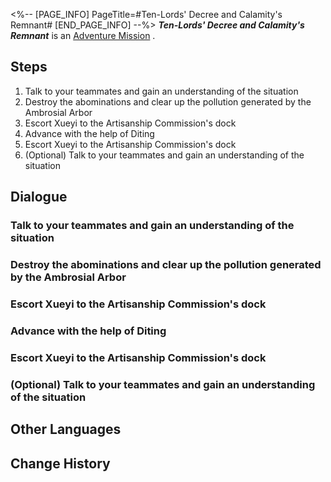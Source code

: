 <%-- [PAGE_INFO]
PageTitle=#Ten-Lords' Decree and Calamity's Remnant#
[END_PAGE_INFO] --%>
{{Stub|Dialogue, characters, and location(s)}}
{{Mission Infobox
|id            = 2020317
|title         = 
|image         = Mission Ten-Lords' Decree and Calamity's Remnant.png
|type          = Adventure
|event_name    = 
|chapter       = 
|requirements  = 
|summary       = <!--official mission summary from Fate's Atlas-->
|characters    = <!--characters that appear in this mission-->
|startLocation = <!--location as it intially appears on the mission screen-->
|world         = <!--i.e. Penacony-->
|area          = <!--i.e. A Child's Dream-->
|prev          = 
|next          = 
|exp           = 
|credits       = 
|stellarJade   = 
|other         = 
}}
'''''Ten-Lords' Decree and Calamity's Remnant''''' is an [[Adventure Mission]]<!--in [world]-->.

==Steps==
# Talk to your teammates and gain an understanding of the situation
# Destroy the abominations and clear up the pollution generated by the Ambrosial Arbor
# Escort Xueyi to the Artisanship Commission's dock
# Advance with the help of Diting
# Escort Xueyi to the Artisanship Commission's dock
# (Optional) Talk to your teammates and gain an understanding of the situation

<!--
==Gameplay Notes==

--><!--
==Trial Character==

-->
==Dialogue==
{{Stub Dialogue}}
===Talk to your teammates and gain an understanding of the situation===
{{Mission Description|type=adventure|location=<!--to be added-->|With starskiff navigation, an error of mere millidegrees can result in misnavigation by lightyears. Thanks to Sushang's guidance and protection, Luocha and you arrived at the plagued Artisanship Commission due to the rebirth of Ambrosial Arbor and saved the young judge, Xueyi.<br />Xueyi requested you to escort her away from the place. Talk to your friends and see what they plan to do.}}
{{Dialogue Start}}
:{{tx}}
{{Dialogue End}}

===Destroy the abominations and clear up the pollution generated by the Ambrosial Arbor===
{{Mission Description|type=adventure|location=<!--to be added-->|update|The Judge of the Ten-Lords Commission requested you to escort her to the Starskiff Jetty, with overgrown Ambrosial Arbor Vines and uncontrolled mara-struck individuals and abominations along the way... It is nearly impossible for the journey there to be smooth sailing.}}
{{Dialogue Start}}
:{{tx}}
{{Dialogue End}}

===Escort Xueyi to the Artisanship Commission's dock===
{{Mission Description|type=adventure|location=<!--to be added-->|update|The Judge of the Ten-Lords Commission requested you to escort her to the Starskiff Jetty, with overgrown Ambrosial Arbor Vines and uncontrolled mara-struck individuals and abominations along the way... It is nearly impossible for the journey there to be smooth sailing.}}
{{Dialogue Start}}
:{{tx}}
{{Dialogue End}}

===Advance with the help of Diting===
{{Mission Description|type=adventure|location=<!--to be added-->|update|The Judge of the Ten-Lords Commission requested you to escort her to the Starskiff Jetty, with overgrown Ambrosial Arbor Vines and uncontrolled mara-struck individuals and abominations along the way... It is nearly impossible for the journey there to be smooth sailing.}}
{{Dialogue Start}}
:{{tx}}
{{Dialogue End}}

===Escort Xueyi to the Artisanship Commission's dock===
{{Mission Description|type=adventure|location=<!--to be added-->|update|The Judge of the Ten-Lords Commission requested you to escort her to the Starskiff Jetty, with overgrown Ambrosial Arbor Vines and uncontrolled mara-struck individuals and abominations along the way... It is nearly impossible for the journey there to be smooth sailing.}}
{{Dialogue Start}}
:{{tx}}
{{Dialogue End}}

===(Optional) Talk to your teammates and gain an understanding of the situation===
{{Mission Description|type=adventure|location=<!--to be added-->|update|With starskiff navigation, an error of mere millidegrees can result in misnavigation by lightyears. Thanks to Sushang's guidance and protection, Luocha and you arrived at the plagued Artisanship Commission due to the rebirth of Ambrosial Arbor and saved the young judge, Xueyi.<br />Xueyi requested you to escort her away from the place. Talk to your friends and see what they plan to do.}}
{{Dialogue Start}}
:{{tx}}
{{Dialogue End}}

==Other Languages==
{{Other Languages
|en   = Ten-Lords' Decree and Calamity's Remnant
|zhs  = 十王敕命，劫余同行
|zht  = 十王敕命，劫餘同行
|ja   = 十王の勅命、災後の同行
|ko   = 시왕이 명령하자 재난이 따른다
|es   = El decreto de los Diez Líderes y la continuación de la calamidad
|fr   = Le décret des dix seigneurs et ce qu'il reste de la calamité
|ru   = Командование десяти владык, бедственное шествие
|th   = คำสั่งจาก Ten-Lords มาพร้อมกับภัยพิบัติ
|vi   = Sắc Lệnh Thập Vương, Đồng Hành Sau Tai Họa
|de   = Kommando der Zehn Fürsten, ein Marsch mit Unheil
|id   = Komando Ten-Lords, Beriringan dengan Bencana
|pt   = Decreto dos Dez Senhores e Remanescente da Calamidade
}}

==Change History==
{{Change History|1.0}}
